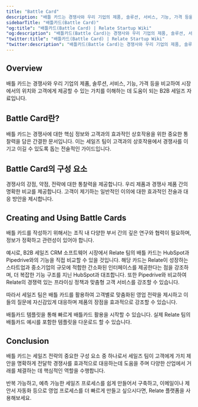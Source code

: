 ```yaml
---
title: "Battle Card"
description: "배틀 카드는 경쟁사와 우리 기업의 제품, 솔루션, 서비스, 기능, 가격 등을 비교하여 시장에서의 위치와 고객에게 제공할 수 있는 가치를 이해하는 데 도움이 되는 B2B 세일즈 자료입니다."
sidebarTitle: "배틀카드(Battle Card)"
"og:title": "배틀카드(Battle Card) | Relate Startup Wiki"
"og:description": "배틀카드(Battle Card)는 경쟁사와 우리 기업의 제품, 솔루션, 서비스, 기능, 가격 등을 비교하여 시장에서의 위치와 고객에게 제공할 수 있는 가치를 이해하는 데 도움이 되는 B2B 세일즈 자료입니다."
"twitter:title": "배틀카드(Battle Card) | Relate Startup Wiki"
"twitter:description": "배틀카드(Battle Card)는 경쟁사와 우리 기업의 제품, 솔루션, 서비스, 기능, 가격 등을 비교하여 시장에서의 위치와 고객에게 제공할 수 있는 가치를 이해하는 데 도움이 되는 B2B 세일즈 자료입니다."
---
```


## Overview 
배틀 카드는 경쟁사와 우리 기업의 제품, 솔루션, 서비스, 기능, 가격 등을 비교하여 시장에서의 위치와 고객에게 제공할 수 있는 가치를 이해하는 데 도움이 되는 B2B 세일즈 자료입니다.

## Battle Card란?
배틀 카드는 경쟁사에 대한 핵심 정보와 고객과의 효과적인 상호작용을 위한 중요한 통찰력을 담은 간결한 문서입니다. 이는 세일즈 팀이 고객과의 상호작용에서 경쟁사를 이기고 이길 수 있도록 돕는 전술적인 가이드입니다.

## Battle Card의 구성 요소

<Steps>
  <Step title="경쟁사 분석">
   경쟁사의 강점, 약점, 전략에 대한 통찰력을 제공합니다.
  </Step>
  <Step title="제품 비교">
    우리 제품과 경쟁사 제품 간의 명확한 비교를 제공합니다.
  </Step>
  <Step title="세일즈 전략">
    고객이 제기하는 일반적인 이의에 대한 효과적인 전술과 대응 방안을 제시합니다.
  </Step>
</Steps>


## Creating and Using Battle Cards 
배틀 카드를 작성하기 위해서는 조직 내 다양한 부서 간의 깊은 연구와 협력이 필요하며, 정보가 정확하고 관련성이 있어야 합니다.

예시로, B2B 세일즈 CRM 소프트웨어 시장에서 Relate 팀의 배틀 카드는 HubSpot과 Pipedrive와의 기능을 직접 비교할 수 있을 것입니다. 해당 카드는 Relate이 성장하는 스타트업과 중소기업의 규모에 적합한 간소화된 인터페이스를 제공한다는 점을 강조하며, 더 복잡한 기능 구조를 지닌 HubSpot과 대조합니다. 또한 Pipedrive와 비교하여 Relate의 경쟁력 있는 프라이싱 정책과 맞춤형 고객 서비스를 강조할 수 있습니다. 

따라서 세일즈 팀은 배틀 카드를 활용하여 고객별로 맞춤화된 영업 전략을 제시하고 이들의 질문에 자신감있게 대응하며 제품의 장점을 효과적으로 강조할 수 있습니다. 

배틀카드 템플릿을 통해 빠르게 배틀카드 활용을 시작할 수 있습니다.
<Card title="배틀카드 템플릿 다운로드" icon="link" href="https://www.relate.kr/blog/battle-cards/">
  실제 Relate 팀의 배틀카드 예시를 포함한 템플릿을 다운로드 할 수 있습니다.
</Card>


## Conclusion 
배틀 카드는 세일즈 전략의 중요한 구성 요소 중 하나로서 세일즈 팀이 고객에게 가치 제안을 명확하게 전달학 경쟁사를 효과적으로 대응하는데 도움을 주며 다양한 산업에서 거래를 체결하는 데 핵심적인 역할을 수행합니다. 


<Card title="더 빠르게 영업 딜을 클로즈하고 싶다면?" icon="bolt" href="https://www.relate.kr/">
  반복 가능하고, 예측 가능한 세일즈 프로세스를 쉽게 만들어서 구축하고, 이메일이나 제안서 자동화 등으로 영업 프로세스를 더 빠르게 만들고 싶으시다면, Relate 플랫폼을 사용해보세요.
</Card>
